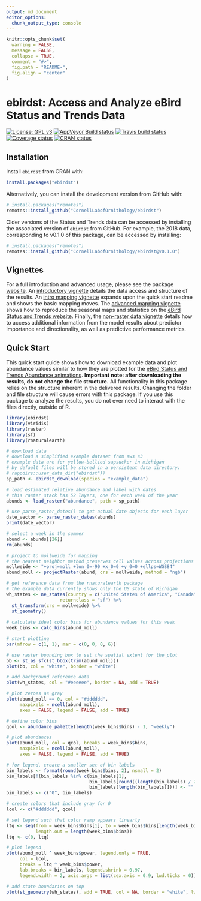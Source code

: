 ```yaml
---
output: md_document
editor_options: 
  chunk_output_type: console
---
```


<!-- README.md is generated from README.Rmd. Please edit that file -->

```r
knitr::opts_chunk$set(
  warning = FALSE, 
  message = FALSE,
  collapse = TRUE,
  comment = "#>",
  fig.path = "README-",
  fig.align = "center"
)
```

# ebirdst: Access and Analyze eBird Status and Trends Data

[![License: GPL v3](https://img.shields.io/badge/License-GPL%20v3-blue.svg)](http://www.gnu.org/licenses/gpl-3.0)
[![AppVeyor Build status](https://ci.appveyor.com/api/projects/status/v7cyxwquwrxxa5l6/branch/master?svg=true)](https://ci.appveyor.com/project/mstrimas/ebirdst/branch/master)
[![Travis build status](https://travis-ci.org/CornellLabofOrnithology/ebirdst.svg?branch=master)](https://travis-ci.org/CornellLabofOrnithology/ebirdst)
[![Coverage status](https://codecov.io/gh/CornellLabofOrnithology/ebirdst/branch/master/graph/badge.svg)](https://codecov.io/github/CornellLabofOrnithology/ebirdst?branch=master)
[![CRAN status](https://www.r-pkg.org/badges/version/ebirdst)](https://cran.r-project.org/package=ebirdst)

## Installation

Install `ebirdst` from CRAN with:

```r
install.packages("ebirdst")
```

Alternatively, you can install the development version from GitHub with:

```r
# install.packages("remotes")
remotes::install_github("CornellLabofOrnithology/ebirdst")
```

 Older versions of the Status and Trends data can be accessed by installing the associated version of `ebirdst` from GitHub. For example, the 2018 data, corresponding to v0.1.0 of this package, can be accessed by installing:
 
```r
# install.packages("remotes")
remotes::install_github("CornellLabofOrnithology/ebirdst@v0.1.0")
```

## Vignettes

For a full introduction and advanced usage, please see the package [website](https://cornelllabofornithology.github.io/ebirdst). An [introductory vignette](https://cornelllabofornithology.github.io/ebirdst/articles/ebirdst-introduction.html) details the data access and structure of the results. An [intro mapping vignette](https://cornelllabofornithology.github.io/ebirdst/articles/ebirdst-intro-mapping.html) expands upon the quick start readme and shows the basic mapping moves. The [advanced mapping  vignette](https://cornelllabofornithology.github.io/ebirdst/articles/ebirdst-advanced-mapping.html) shows how to reproduce the seasonal maps and statistics on the [eBird Status and Trends website](https://ebird.org/science/status-and-trends). Finally, the [non-raster data vignette](https://cornelllabofornithology.github.io/ebirdst/articles/ebirdst-pipd.html) details how to access additional information from the model results about predictor importance and directionality, as well as predictive performance metrics. 

## Quick Start

This quick start guide shows how to download example data and plot abundance values similar to how they are plotted for the [eBird Status and Trends Abundance animations](https://ebird.org/science/status-and-trends/woothr/abundance-map-weekly). **Important note: after downloading the results, do not change the file structure.** All functionality in this package relies on the structure inherent in the delivered results. Changing the folder and file structure will cause errors with this package. If you use this package to analyze the results, you do not ever need to interact with the files directly, outside of R.

```r
library(ebirdst)
library(viridis)
library(raster)
library(sf)
library(rnaturalearth)

# download data
# download a simplified example dataset from aws s3
# example data are for yellow-bellied sapsucker in michigan
# by default files will be stored in a persistent data directory:
# rappdirs::user_data_dir("ebirdst"))
sp_path <- ebirdst_download(species = "example_data")

# load estimated relative abundance and label with dates
# this raster stack has 52 layers, one for each week of the year
abunds <- load_raster("abundance", path = sp_path)

# use parse_raster_dates() to get actual date objects for each layer
date_vector <- parse_raster_dates(abunds)
print(date_vector)

# select a week in the summer
abund <- abunds[[26]]
rm(abunds)

# project to mollweide for mapping
# the nearest neighbor method preserves cell values across projections
mollweide <- "+proj=moll +lon_0=-90 +x_0=0 +y_0=0 +ellps=WGS84"
abund_moll <- projectRaster(abund, crs = mollweide, method = "ngb")

# get reference data from the rnaturalearth package
# the example data currently shows only the US state of Michigan
wh_states <- ne_states(country = c("United States of America", "Canada"),
                    returnclass = "sf") %>% 
  st_transform(crs = mollweide) %>% 
  st_geometry()
  
# calculate ideal color bins for abundance values for this week
week_bins <- calc_bins(abund_moll)

# start plotting
par(mfrow = c(1, 1), mar = c(0, 0, 0, 6))

# use raster bounding box to set the spatial extent for the plot
bb <- st_as_sfc(st_bbox(trim(abund_moll)))
plot(bb, col = "white", border = "white")

# add background reference data
plot(wh_states, col = "#eeeeee", border = NA, add = TRUE)

# plot zeroes as gray
plot(abund_moll == 0, col = "#dddddd", 
     maxpixels = ncell(abund_moll),
     axes = FALSE, legend = FALSE, add = TRUE)

# define color bins
qcol <- abundance_palette(length(week_bins$bins) - 1, "weekly")

# plot abundances
plot(abund_moll, col = qcol, breaks = week_bins$bins,
     maxpixels = ncell(abund_moll),
     axes = FALSE, legend = FALSE, add = TRUE)

# for legend, create a smaller set of bin labels
bin_labels <- format(round(week_bins$bins, 2), nsmall = 2)
bin_labels[!(bin_labels %in% c(bin_labels[1],
                               bin_labels[round((length(bin_labels) / 2)) + 1],
                               bin_labels[length(bin_labels)]))] <- ""
bin_labels <- c("0", bin_labels)

# create colors that include gray for 0
lcol <- c("#dddddd", qcol)

# set legend such that color ramp appears linearly
ltq <- seq(from = week_bins$bins[1], to = week_bins$bins[length(week_bins$bins)],
           length.out = length(week_bins$bins))
ltq <- c(0, ltq)

# plot legend
plot(abund_moll ^ week_bins$power, legend.only = TRUE,
     col = lcol,
     breaks = ltq ^ week_bins$power, 
     lab.breaks = bin_labels, legend.shrink = 0.97,
     legend.width = 2, axis.args = list(cex.axis = 0.9, lwd.ticks = 0))

# add state boundaries on top
plot(st_geometry(wh_states), add = TRUE, col = NA, border = "white", lwd = 1.5)
```
